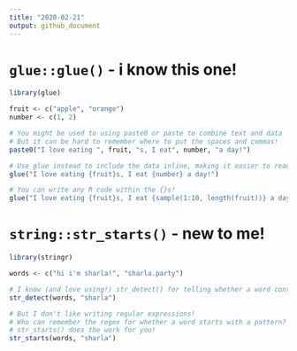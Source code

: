 ```yaml
---
title: "2020-02-21"
output: github_document
---
```


# `glue::glue()` - i know this one!

```r
library(glue)

fruit <- c("apple", "orange")
number <- c(1, 2)

# You might be used to using paste0 or paste to combine text and data
# But it can be hard to remember where to put the spaces and commas!
paste0("I love eating ", fruit, "s, I eat", number, "a day!")

# Use glue instead to include the data inline, making it easier to read and keep track of
glue("I love eating {fruit}s, I eat {number} a day!")

# You can write any R code within the {}s!
glue("I love eating {fruit}s, I eat {sample(1:10, length(fruit))} a day!")
```

# `string::str_starts()` - new to me!

```r
library(stringr)

words <- c("hi i'm sharla!", "sharla.party")

# I know (and love using!) str_detect() for telling whether a word contains a pattern
str_detect(words, "sharla")

# But I don't like writing regular expressions! 
# Who can remember the regex for whether a word starts with a pattern? Not me!
# str_starts() does the work for you!
str_starts(words, "sharla")
```
